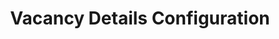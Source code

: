 ---
title: "Vacancy Details Configuration"
openapi: "GET /{recruiting_customer_id}/vacancies/configuration/details"
sidebarTitle: "Vacancy Details Configuration"
---
